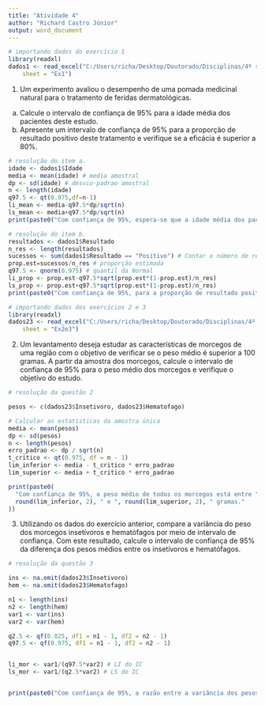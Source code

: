 ---
title: "Atividade 4"
author: "Richard Castro Júnior"
output: word_document
---

```{r}
# importando dados do exercício 1
library(readxl)
dados1 <- read_excel("C:/Users/richa/Desktop/Doutorado/Disciplinas/4º semestre/Análise Estatísticas em R/Atividades/Atividade 4/dados_atividade.xlsx", 
    sheet = "Ex1")
```

1.  Um experimento avaliou o desempenho de uma pomada medicinal natural para o tratamento de feridas dermatológicas.

<!-- -->

a)  Calcule o intervalo de confiança de 95% para a idade média dos pacientes deste estudo.
b)  Apresente um intervalo de confiança de 95% para a proporção de resultado positivo deste tratamento e verifique se a eficácia é superior a 80%.

```{r}
# resolução do item a.
idade <- dados1$Idade
media <- mean(idade) # media amostral
dp <- sd(idade) # desvio-padrao amostral
n <- length(idade)
q97.5 <- qt(0.975,df=n-1)
li_mean <- media-q97.5*dp/sqrt(n)
ls_mean <- media+q97.5*dp/sqrt(n)
print(paste0("Com confiança de 95%, espera-se que a idade média dos pacientes deste estudo esteja entre ", round(li_mean, 2), " e ",round(ls_mean, 2), " anos."))

# resolução do item b.
resultados <- dados1$Resultado
n_res <- length(resultados)
sucessos <- sum(dados1$Resultado == "Positivo") # Contar o número de resultados "Positivo"
prop.est=sucessos/n_res # proporção estimada
q97.5 <- qnorm(0.975) # quantil da Normal
li_prop <- prop.est-q97.5*sqrt(prop.est*(1-prop.est)/n_res)
ls_prop <- prop.est+q97.5*sqrt(prop.est*(1-prop.est)/n_res)
print(paste0("Com confiança de 95%, para a proporção de resultado positivo deste tratamento, o intervalo de confiança é entre ", round(li_prop, 4)*100, "% e ",round(ls_prop, 4)*100, "%. Logo, a eficácia é superior a 80%."))
```

```{r}
# importando dados dos exercícios 2 e 3
library(readxl)
dados23 <- read_excel("C:/Users/richa/Desktop/Doutorado/Disciplinas/4º semestre/Análise Estatísticas em R/Atividades/Atividade 4/dados_atividade.xlsx", 
    sheet = "Ex2e3")
```

2.  Um levantamento deseja estudar as características de morcegos de uma região com o objetivo de verificar se o peso médio é superior a 100 gramas. A partir da amostra dos morcegos, calcule o intervalo de confiança de 95% para o peso médio dos morcegos e verifique o objetivo do estudo.

```{r}
# resolução da questão 2

pesos <- c(dados23$Insetivoro, dados23$Hematofago)

# Calcular as estatísticas da amostra única
media <- mean(pesos)
dp <- sd(pesos)
n <- length(pesos)
erro_padrao <- dp / sqrt(n)
t_critico <- qt(0.975, df = n - 1)
lim_inferior <- media - t_critico * erro_padrao
lim_superior <- media + t_critico * erro_padrao

print(paste0(
  "Com confiança de 95%, o peso médio de todos os morcegos está entre ",
  round(lim_inferior, 2), " e ", round(lim_superior, 2), " gramas."
))
```

3.  Utilizando os dados do exercício anterior, compare a variância do peso dos morcegos insetívoros e hematófagos por meio de intervalo de confiança. Com este resultado, calcule o intervalo de confiança de 95% da diferença dos pesos médios entre os insetívoros e hematófagos.

```{r}
# resolução da questão 3

ins <- na.omit(dados23$Insetivoro)
hem <- na.omit(dados23$Hematofago)

n1 <- length(ins)
n2 <- length(hem)
var1 <- var(ins)
var2 <- var(hem)

q2.5 <- qf(0.025, df1 = n1 - 1, df2 = n2 - 1)
q97.5 <- qf(0.975, df1 = n1 - 1, df2 = n2 - 1)


li_mor <- var1/(q97.5*var2) # LI do IC
ls_mor <- var1/(q2.5*var2) # LS do IC


print(paste0("Com confiança de 95%, a razão entre a variância dos pesos dos insetívoros e hematófagos está entre ", round(li_mor, 2), " e ",round(ls_mor, 2), " gramas.")) 
```
